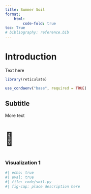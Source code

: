 ```yaml
---
title: Summer Soil
format: 
    html:
        code-fold: true
toc: True
# bibliography: reference.bib
---
```


# Introduction

Text here

```r
library(reticulate)

use_condaenv("base", required = TRUE)
```

## Subtitle

More text

<p style="font-size: 42px; font-weight: bold;">🍂</p>

### Visualization 1
```python
#| echo: true
#| eval: true 
#| file: code/soil.py
#| fig-cap: place description here
```


